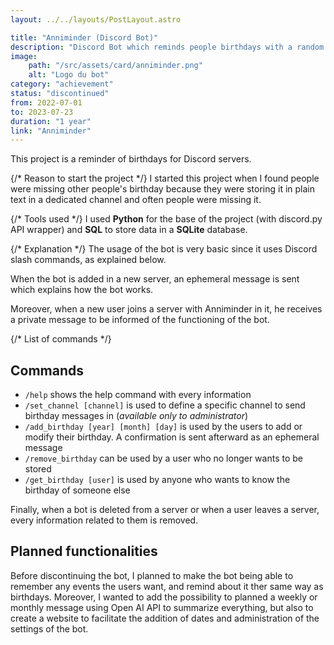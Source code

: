 ```yaml
---
layout: ../../layouts/PostLayout.astro

title: "Anniminder (Discord Bot)"
description: "Discord Bot which reminds people birthdays with a random sentence in the servers he set his birthday, or can tell the birthday of someone else if asked by another user."
image:
    path: "/src/assets/card/anniminder.png"
    alt: "Logo du bot"
category: "achievement"
status: "discontinued"
from: 2022-07-01
to: 2023-07-23
duration: "1 year"
link: "Anniminder"
---
```


This project is a reminder of birthdays for Discord servers.

{/* Reason to start the project */}
I started this project when I found people were missing other people's birthday because they were storing it in plain text in a dedicated channel and often people were missing it.

{/* Tools used */}
I used **Python** for the base of the project (with discord.py API wrapper) and **SQL** to store data in a **SQLite** database.

{/* Explanation */}
The usage of the bot is very basic since it uses Discord slash commands, as explained below.

When the bot is added in a new server, an ephemeral message is sent which explains how the bot works.

Moreover, when a new user joins a server with Anniminder in it, he receives a private message to be informed of the functioning of the bot.

{/* List of commands */}

## Commands

- `/help` shows the help command with every information
- `/set_channel [channel]` is used to define a specific channel to send birthday messages in (_available only to administrator_)
- `/add_birthday [year] [month] [day]` is used by the users to add or modify their birthday. A confirmation is sent afterward as an ephemeral message
- `/remove_birthday` can be used by a user who no longer wants to be stored
- `/get_birthday [user]` is used by anyone who wants to know the birthday of someone else

Finally, when a bot is deleted from a server or when a user leaves a server, every information related to them is removed.

## Planned functionalities

Before discontinuing the bot, I planned to make the bot being able to remember any events the users want, and remind about it ther same way as birthdays. Moreover, I wanted to add the possibility to planned a weekly or monthly message using Open AI API to summarize everything, but also to create a website to facilitate the addition of dates and administration of the settings of the bot.

